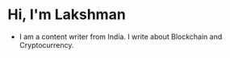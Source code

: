 # Hi, I'm Lakshman 

 - I am a content writer from India. I write about Blockchain and Cryptocurrency.
